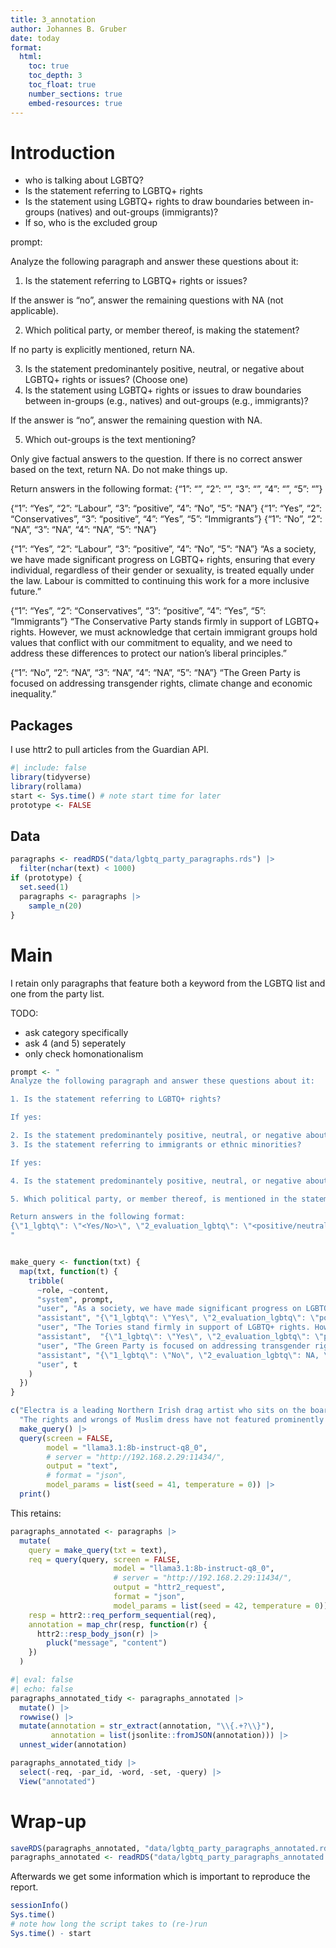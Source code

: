 ```yaml
---
title: 3_annotation
author: Johannes B. Gruber
date: today
format:
  html:
    toc: true
    toc_depth: 3
    toc_float: true
    number_sections: true
    embed-resources: true
---
```


# Introduction

- who is talking about LGBTQ?
- Is the statement referring to LGBTQ+ rights
- Is the statement using LGBTQ+ rights to draw boundaries between in-groups (natives) and out-groups (immigrants)?
- If so, who is the excluded group

prompt:

Analyze the following paragraph and answer these questions about it:

1. Is the statement referring to LGBTQ+ rights or issues?

If the answer is "no", answer the remaining questions with NA (not applicable).

2. Which political party, or member thereof, is making the statement?

If no party is explicitly mentioned, return NA.

3. Is the statement predominantely positive, neutral, or negative about LGBTQ+ rights or issues? (Choose one)
4. Is the statement using LGBTQ+ rights or issues to draw boundaries between in-groups (e.g., natives) and out-groups (e.g., immigrants)?

If the answer is "no", answer the remaining question with NA.

5. Which out-groups is the text mentioning?

Only give factual answers to the question. If there is no correct answer based on the text, return NA. Do not make things up.

Return answers in the following format:
{"1": "<Yes/No>", "2": "<Party Name or NA>", "3": "<positive/neutral/negative or NA>", "4": "<Yes/No>", "5": "<Out-group or NA>"}


{"1": "Yes", "2": "Labour", "3": "positive", "4": "No", "5": "NA"}
{"1": "Yes", "2": "Conservatives", "3": "positive", "4": "Yes", "5": "Immigrants"}
{"1": "No", "2": "NA", "3": "NA", "4": "NA", "5": "NA"}


{"1": "Yes", "2": "Labour", "3": "positive", "4": "No", "5": "NA"}
"As a society, we have made significant progress on LGBTQ+ rights, ensuring that every individual, regardless of their gender or sexuality, is treated equally under the law. Labour is committed to continuing this work for a more inclusive future."

{"1": "Yes", "2": "Conservatives", "3": "positive", "4": "Yes", "5": "Immigrants"}
"The Conservative Party stands firmly in support of LGBTQ+ rights. However, we must acknowledge that certain immigrant groups hold values that conflict with our commitment to equality, and we need to address these differences to protect our nation's liberal principles."

{"1": "No", "2": "NA", "3": "NA", "4": "NA", "5": "NA"}
"The Green Party is focused on addressing transgender rights, climate change and economic inequality."


## Packages

I use httr2 to pull articles from the Guardian API.

```r
#| include: false
library(tidyverse)
library(rollama)
start <- Sys.time() # note start time for later
prototype <- FALSE
```

## Data

```r
paragraphs <- readRDS("data/lgbtq_party_paragraphs.rds") |> 
  filter(nchar(text) < 1000)
if (prototype) {
  set.seed(1)
  paragraphs <- paragraphs |> 
    sample_n(20)
}
```


# Main

I retain only paragraphs that feature both a keyword from the LGBTQ list and one from the party list.

TODO:

- ask category specifically
- ask 4 (and 5) seperately
- only check homonationalism

```r
prompt <- "
Analyze the following paragraph and answer these questions about it:

1. Is the statement referring to LGBTQ+ rights?

If yes:

2. Is the statement predominantely positive, neutral, or negative about LGBTQ+ rights? (Choose one)
3. Is the statement referring to immigrants or ethnic minorities?

If yes:

4. Is the statement predominantely positive, neutral, or negative about immigrants or ethnic minorities? (Choose one)

5. Which political party, or member thereof, is mentioned in the statement?

Return answers in the following format:
{\"1_lgbtq\": \"<Yes/No>\", \"2_evaluation_lgbtq\": \"<positive/neutral/negative or NA>\", \"3_immigration\": \"<Yes/No>\", \"4_evaluation_minority\": \"<positive/neutral/negative or NA>\", \"5_party\": \"<Party Name or NA>\"}
"


make_query <- function(txt) {
  map(txt, function(t) {
    tribble(
      ~role, ~content,
      "system", prompt,
      "user", "As a society, we have made significant progress on LGBTQ+ rights, ensuring that every individual, regardless of their gender or sexuality, is treated equally under the law. Labour is committed to continuing this work for a more inclusive future.",
      "assistant", "{\"1_lgbtq\": \"Yes\", \"2_evaluation_lgbtq\": \"positive\", \"3_immigration\": \"No\", \"4_evaluation_minority\": NA, \"2_party\": \"Labour\"}",
      "user", "The Tories stand firmly in support of LGBTQ+ rights. However, we must acknowledge that certain immigrant groups hold values that conflict with our commitment to equality, and we need to address these differences to protect our nation's liberal principles.",
      "assistant",  "{\"1_lgbtq\": \"Yes\", \"2_evaluation_lgbtq\": \"positive\", \"3_immigration\": \"Yes\", \"4_evaluation_minority\": \"negative\", \"2_party\": \"Conservatives\"}",
      "user", "The Green Party is focused on addressing transgender rights, climate change and economic inequality.",
      "assistant", "{\"1_lgbtq\": \"No\", \"2_evaluation_lgbtq\": NA, \"3_immigration\": \"No\", \"4_evaluation_minority\": NA, \"5_party\": \"Green Party\"}",
      "user", t
    )
  })
}
```

```r
c("Electra is a leading Northern Irish drag artist who sits on the board of The 343 and was embroiled in the McCausland saga last July. For her, the importance of the space for creatives and clientele who need it the most can’t be overstated. “The UK government is happy to cosy up to the DUP, a party that has restricted the rights of women and LGBTQ+ people for years,” she says. “The need for safe spaces for queer people and women is necessary in an environment that is so hostile towards its most vulnerable, especially when it comes from what’s left of our failed government.”",
  "The rights and wrongs of Muslim dress have not featured prominently in the former foreign secretary’s recent thinking. In Boris’s world, concerns pop up and down, like apples in a ducking bowl, only to emerge when convenient. Sometimes, they are lifted from the Davos globalisers’ checklist. He embraced girls’ education at the Foreign Office as his cause of choice, but let’s wait and see how much attention that gets from now on. He has supported a hard Brexit driven by fears of immigration, while as mayor deemed immigration a boon to London and recently challenged an amnesty for all illegal immigrants in the country for 10 years. To his credit, he voted in favour of many LGBT causes when traditional Tories were still grouchy on such issues.") |> 
  make_query() |> 
  query(screen = FALSE,
        model = "llama3.1:8b-instruct-q8_0", 
        # server = "http://192.168.2.29:11434/", 
        output = "text",
        # format = "json",
        model_params = list(seed = 41, temperature = 0)) |> 
  print()
```




This retains:

```r
paragraphs_annotated <- paragraphs |> 
  mutate(
    query = make_query(txt = text),
    req = query(query, screen = FALSE,
                       model = "llama3.1:8b-instruct-q8_0", 
                       # server = "http://192.168.2.29:11434/", 
                       output = "httr2_request",
                       format = "json",
                       model_params = list(seed = 42, temperature = 0)),
    resp = httr2::req_perform_sequential(req),
    annotation = map_chr(resp, function(r) {
      httr2::resp_body_json(r) |> 
        pluck("message", "content")
    })
  )
```

```r
#| eval: false
#| echo: false
paragraphs_annotated_tidy <- paragraphs_annotated |> 
  mutate() |> 
  rowwise() |> 
  mutate(annotation = str_extract(annotation, "\\{.+?\\}"),
         annotation = list(jsonlite::fromJSON(annotation))) |> 
  unnest_wider(annotation)

paragraphs_annotated_tidy |> 
  select(-req, -par_id, -word, -set, -query) |> 
  View("annotated")
```


# Wrap-up

```r
saveRDS(paragraphs_annotated, "data/lgbtq_party_paragraphs_annotated.rds")
paragraphs_annotated <- readRDS("data/lgbtq_party_paragraphs_annotated.rds")
```

Afterwards we get some information which is important to reproduce the report.

```r
sessionInfo()
Sys.time()
# note how long the script takes to (re-)run
Sys.time() - start
```

